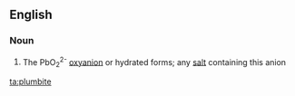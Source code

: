 ==English==

===Noun===
{{wikipedia}}
{{en-noun}}

# {{context|inorganic chemistry|lang=en}} The PbO<sub>2</sub><sup>2-</sup> [[oxyanion]] or hydrated forms; any [[salt]] containing this anion

[[ta:plumbite]]